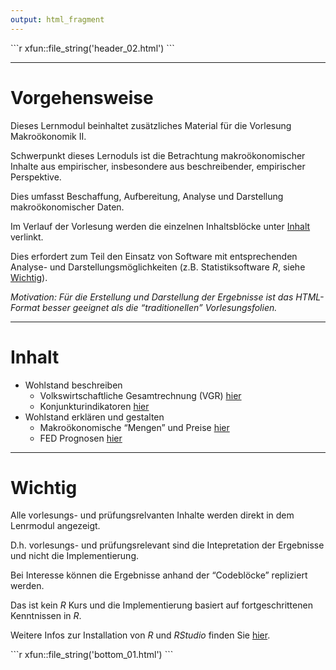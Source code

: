 ```yaml
---
output: html_fragment
---
```


<!--..........................................................................-->
<!--..........................................................................-->

<!-- Include header -->

````{=html}
```r
xfun::file_string('header_02.html')
```
````



<!--..........................................................................-->
<hr />

# Vorgehensweise {#vorgehensweise}

Dieses Lernmodul beinhaltet zusätzliches Material für die Vorlesung Makroökonomik II.

Schwerpunkt dieses Lernoduls ist die Betrachtung makroökonomischer Inhalte aus empirischer, insbesondere aus beschreibender, empirischer Perspektive.

Dies umfasst Beschaffung, Aufbereitung, Analyse und Darstellung makroökonomischer Daten.

Im Verlauf der Vorlesung werden die einzelnen Inhaltsblöcke unter [Inhalt](#inhalt) verlinkt.

Dies erfordert zum Teil den Einsatz von Software mit entsprechenden Analyse- und Darstellungsmöglichkeiten (z.B. Statistiksoftware *R*, siehe [Wichtig](#wichtig)).

*Motivation: Für die Erstellung und Darstellung der Ergebnisse ist das HTML-Format besser geeignet als die "traditionellen" Vorlesungsfolien.* 



<!--..........................................................................-->
<hr />

# Inhalt {#inhalt}

* Wohlstand beschreiben
  * Volkswirtschaftliche Gesamtrechnung (VGR) [hier](./01_OecdQna_XX.html)
  * Konjunkturindikatoren [hier](./02_Konjunkturindikatoren_XX.html)
* Wohlstand erklären und gestalten
  * Makroökonomische "Mengen" und Preise [hier](./03_MakroVariables_XX.html)
  * FED Prognosen [hier](./04_FedProjektionen_XX.html)

  <!-- * Makroökonomische "Mengen" -->
  <!-- * Makroökonomische "Preise" -->
  <!-- * Wirtschaftspolitische Variablen -->

<!--..........................................................................-->
<hr />

# Wichtig {#wichtig}

Alle vorlesungs- und prüfungsrelvanten Inhalte werden direkt in dem Lenrmodul angezeigt.

D.h. vorlesungs- und prüfungsrelevant sind die Intepretation der Ergebnisse und nicht die Implementierung.

Bei Interesse können die Ergebnisse anhand der "Codeblöcke" repliziert werden.

Das ist kein *R* Kurs und die Implementierung basiert auf fortgeschrittenen Kenntnissen in *R*.

Weitere Infos zur Installation von *R* und *RStudio* finden Sie [hier](./00_Installation_XX.html).



<!--..........................................................................--> 
<!-- THIS IS THE END --> 

<!-- Include bottom -->

````{=html}
```r
xfun::file_string('bottom_01.html')
```
````
